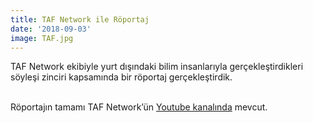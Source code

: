 ```yaml
---
title: TAF Network ile Röportaj
date: '2018-09-03'
image: TAF.jpg
---
```


TAF Network ekibiyle yurt dışındaki bilim insanlarıyla gerçekleştirdikleri söyleşi zinciri kapsamında bir röportaj gerçekleştirdik.

\
Röportajın tamamı TAF Network'ün [Youtube kanalında](https://www.youtube.com/watch?v=1vO27nLm5Os&t=17s) mevcut.
